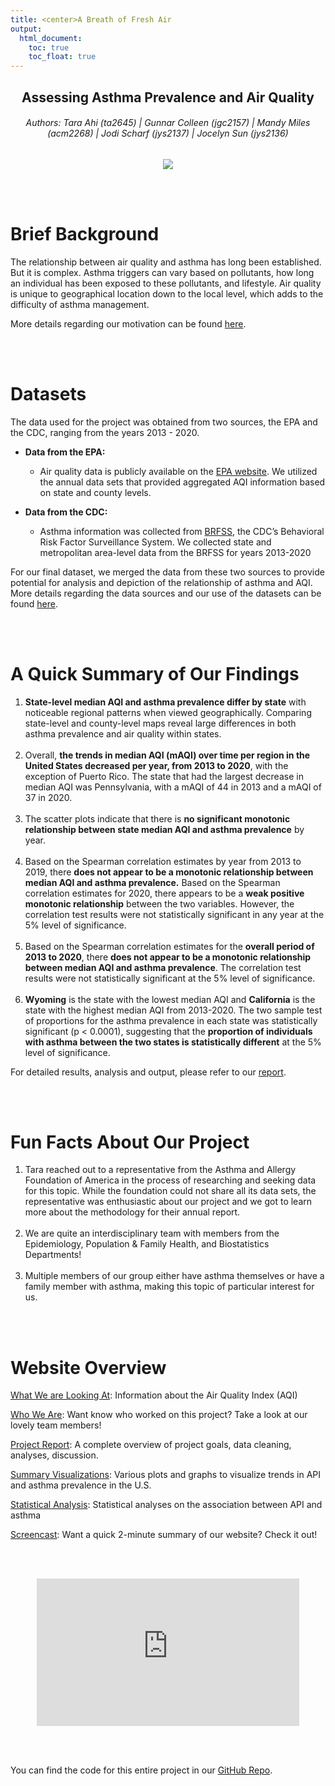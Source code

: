 ```yaml
---
title: <center>A Breath of Fresh Air
output:   
  html_document:
    toc: true
    toc_float: true
---
```


<h2 style="text-align: center;" markdown="1">Assessing Asthma Prevalence and Air Quality</h2>
<h6 style="text-align: center;" markdown="1">Authors: Tara Ahi (ta2645)  |  Gunnar Colleen (jgc2157)  |  Mandy Miles (acm2268)  |  Jodi Scharf (jys2137)  |  Jocelyn Sun (jys2136)</h6>
<center><a href=""><img src="images/city_image.jpeg"></a></center>


<br></br>

# Brief Background

The relationship between air quality and asthma has long been established. But it is complex. Asthma triggers can vary based on pollutants, how long an individual has been exposed to these pollutants, and lifestyle. Air quality is unique to geographical location down to the local level, which adds to the difficulty of asthma management.

More details regarding our motivation can be found [here](report.html#ourmotivation).

<br></br>

# Datasets

The data used for the project was obtained from two sources, the EPA and the CDC, ranging from the years 2013 - 2020.

* **Data from the EPA:**

  * Air quality data is publicly available on the [EPA website](https://aqs.epa.gov/aqsweb/airdata/download_files.html). We utilized the annual data sets that provided aggregated AQI information based on state and county levels. 

* **Data from the CDC:**

  * Asthma information was collected from [BRFSS](https://www.cdc.gov/brfss/), the CDC's Behavioral Risk Factor Surveillance System. We collected state and metropolitan area-level data from the BRFSS for years 2013-2020  

For our final dataset, we merged the data from these two sources to provide potential for analysis and depiction of the relationship of asthma and AQI. More details regarding the data sources and our use of the datasets can be found [here](report.html#data).


<br></br>

# A Quick Summary of Our Findings

1. **State-level median AQI and asthma prevalence differ by state** with noticeable regional patterns when viewed geographically. Comparing state-level and county-level maps reveal large differences in both asthma prevalence and air quality within states.
<br></br>
2. Overall, **the trends in median AQI (mAQI) over time per region in the United States decreased per year, from 2013 to 2020**, with the exception of Puerto Rico. The state that had the largest decrease in median AQI was Pennsylvania, with a mAQI of 44 in 2013 and a mAQI of 37 in 2020. 
<br></br>
3. The scatter plots indicate that there is **no significant monotonic relationship between state median AQI and asthma prevalence** by year.
<br></br>
4. Based on the Spearman correlation estimates by year from 2013 to 2019, there **does not appear to be a monotonic relationship between median AQI and asthma prevalence.** Based on the Spearman correlation estimates for 2020, there appears to be a **weak positive monotonic relationship** between the two variables. However, the correlation test results were not statistically significant in any year at the 5% level of significance. 
<br></br>
5. Based on the Spearman correlation estimates for the **overall period of 2013 to 2020**, there **does not appear to be a monotonic relationship between median AQI and asthma prevalence**. The correlation test results were not statistically significant at the 5% level of significance. 
<br></br>
6. **Wyoming** is the state with the lowest median AQI and **California** is the state with the highest median AQI from 2013-2020. The two sample test of proportions for the asthma prevalence in each state was statistically significant (p < 0.0001), suggesting that the **proportion of individuals with asthma between the two states is statistically different** at the 5% level of significance.  

For detailed results, analysis and output, please refer to our [report](report.html).

<br></br>

# Fun Facts About Our Project

1. Tara reached out to a representative from the Asthma and Allergy Foundation of America in the process of researching and seeking data for this topic. While the foundation could not share all its data sets, the representative was enthusiastic about our project and we got to learn more about the methodology for their annual report. 
<br></br>
2. We are quite an interdisciplinary team with members from the Epidemiology, Population & Family Health, and Biostatistics Departments!
<br></br>
3. Multiple members of our group either have asthma themselves or have a family member with asthma, making this topic of particular interest for us. 

<br></br>

# Website Overview

[What We are Looking At](background.html): Information about the Air Quality Index (AQI)

[Who We Are](team.html): Want know who worked on this project? Take a look at our lovely team members!

[Project Report](report.html): A complete overview of project goals, data cleaning, analyses, discussion.

[Summary Visualizations](viz.html): Various plots and graphs to visualize trends in API and asthma prevalence in the U.S.

[Statistical Analysis](stats.html): Statistical analyses on the association between API and asthma 

[Screencast](background.html): Want a quick 2-minute summary of our website? Check it out!

<br></br>

<center>
<iframe width="420" height="236" src="https://www.youtube.com/embed/" frameborder="0" allow="accelerometer; autoplay; encrypted-media; gyroscope; picture-in-picture" allowfullscreen></iframe>
</center>

<br></br>

You can find the code for this entire project in our [GitHub Repo](https://github.com/jodischarf/P8105_final_project.github.io).